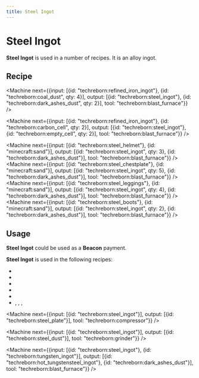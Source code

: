 ```yaml
---
title: Steel Ingot
---
```


<ItemImage file="steel_ingot" alt="Ingots" size="200" />

# Steel Ingot

**Steel Ingot** is used in a number of recipes. It is an alloy ingot.

## Recipe

<CraftingTable recipe="input techreborn:steel_nugget techreborn:steel_nugget techreborn:steel_nugget input techreborn:steel_nugget techreborn:steel_nugget techreborn:steel_nugget input techreborn:steel_nugget techreborn:steel_nugget techreborn:steel_nugget output techreborn:steel_ingot"/>
<CraftingTable recipe="input air air air input air techreborn:steel_storage_block air input air air air output techreborn:steel_ingot,9"/>

<Machine next={{input: [{id: "techreborn:refined_iron_ingot"}, {id: "techreborn:coal_dust", qty: 4}], output: [{id: "techreborn:steel_ingot"}, {id: "techreborn:dark_ashes_dust", qty: 2}], tool: "techreborn:blast_furnace"}} />

<Machine next={{input: [{id: "techreborn:refined_iron_ingot"}, {id: "techreborn:carbon_cell", qty: 2}], output: [{id: "techreborn:steel_ingot"}, {id: "techreborn:empty_cell", qty: 2}], tool: "techreborn:blast_furnace"}} />

<Machine next={{input: [{id: "techreborn:steel_helmet"}, {id: "minecraft:sand"}], output: [{id: "techreborn:steel_ingot", qty: 3}, {id: "techreborn:dark_ashes_dust"}], tool: "techreborn:blast_furnace"}} />
<Machine next={{input: [{id: "techreborn:steel_chestplate"}, {id: "minecraft:sand"}], output: [{id: "techreborn:steel_ingot", qty: 5}, {id: "techreborn:dark_ashes_dust"}], tool: "techreborn:blast_furnace"}} />
<Machine next={{input: [{id: "techreborn:steel_leggings"}, {id: "minecraft:sand"}], output: [{id: "techreborn:steel_ingot", qty: 4}, {id: "techreborn:dark_ashes_dust"}], tool: "techreborn:blast_furnace"}} />
<Machine next={{input: [{id: "techreborn:steel_boots"}, {id: "minecraft:sand"}], output: [{id: "techreborn:steel_ingot", qty: 2}, {id: "techreborn:dark_ashes_dust"}], tool: "techreborn:blast_furnace"}} />

<Machine recipe="input techreborn:steel_dust output techreborn:steel_ingot tool techreborn:blast_furnace" />

## Usage

**Steel Ingot** could be used as a **Beacon** payment.

**Steel Ingot** is used in the following <McItem slug="minecraft:crafting_table"/> recipes:

- <McItem slug="techreborn:tungsten_grinding_head"/>
- <McItem slug="techreborn:diamond_grinding_head"/>
- <McItem slug="techreborn:diamond_saw_blade"/>
- <McItem slug="techreborn:steel_nugget"/>
- <McItem slug="techreborn:steel_storage_block"/>
- <McItem slug="techreborn:steel_helmet"/>, <McItem slug="techreborn:steel_chestplate"/>, <McItem slug="techreborn:steel_leggings"/>, <McItem slug="techreborn:steel_boots"/>

<Machine next={{input: [{id: "techreborn:steel_ingot"}], output: [{id: "techreborn:steel_plate"}], tool: "techreborn:compressor"}} />

<Machine next={{input: [{id: "techreborn:steel_ingot"}], output: [{id: "techreborn:steel_dust"}], tool: "techreborn:grinder"}} />

<Machine next={{input: [{id: "techreborn:steel_ingot"}, {id: "techreborn:tungsten_ingot"}], output: [{id: "techreborn:hot_tungstensteel_ingot"}, {id: "techreborn:dark_ashes_dust"}], tool: "techreborn:blast_furnace"}} />
